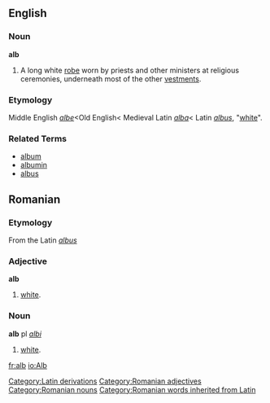 ==English==
===Noun===
'''alb'''
# A long white [[robe]] worn by priests and other ministers at religious ceremonies, underneath most of the other [[vestments]].

===Etymology===
Middle English ''[[albe]]''<Old English< Medieval Latin ''[[alba]]''< Latin ''[[albus]]'', "[[white]]".

===Related Terms===
*[[album]]
*[[albumin]]
*[[albus]]

==Romanian==
===Etymology===
From the Latin ''[[albus]]''
===Adjective===
'''alb'''
#[[white]].

===Noun===
'''alb''' pl ''[[albi]]''
#[[white]].

[[Category:Latin derivations]]
[[Category:Romanian adjectives]]
[[Category:Romanian nouns]]
[[Category:Romanian words inherited from Latin]]
[[fr:alb]]
[[io:Alb]]
